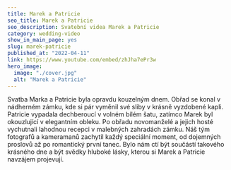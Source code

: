 ```yaml
---
title: Marek a Patricie
seo_title: Marek a Patricie
seo_description: Svatební videa Marek a Patricie
category: wedding-video
show_in_main_page: yes
slug: marek-patricie
published_at: "2022-04-11"
link: https://www.youtube.com/embed/zhJha7ePr3w
hero_image:
  image: "./cover.jpg"
  alt: "Marek a Patricie"
---
```

Svatba Marka a Patricie byla opravdu kouzelným dnem. Obřad se konal v nádherném zámku, kde si pár vyměnil své sliby v krásně vyzdobené kapli. Patricie vypadala dechberoucí v volném bílém šatu, zatímco Marek byl okouzlující v elegantním obleku. Po obřadu novomanželé a jejich hosté vychutnali lahodnou recepci v malebných zahradách zámku. Náš tým fotografů a kameramanů zachytil každý speciální moment, od dojemných proslovů až po romantický první tanec. Bylo nám ctí být součástí takového krásného dne a být svědky hluboké lásky, kterou si Marek a Patricie navzájem projevují.
